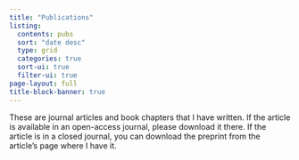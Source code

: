 ```yaml
---
title: "Publications"
listing:
  contents: pubs
  sort: "date desc"
  type: grid
  categories: true
  sort-ui: true
  filter-ui: true
page-layout: full
title-block-banner: true
---
```


These are journal articles and book chapters that I have written. If the article is 
available in an open-access journal, please download it there. If the article is in a
closed journal, you can download the preprint from the article's page where I have it.